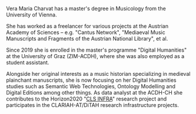 Vera Maria Charvat has a master's degree in Musicology from the University of Vienna.

She has worked as a freelancer for various projects at the Austrian Academy of Sciences – e.g. "Cantus Network", "Mediaeval Music Manuscripts and Fragments of the Austrian National Library", et al.

Since 2019 she is enrolled in the master's programme "Digital Humanities" at the University of Graz (ZIM-ACDH), where she was also employed as a student assistant.

Alongside her original interests as a music historian specializing in medieval plainchant manuscripts, she is now focusing on her Digital Humanities studies such as Semantic Web Technologies, Ontology Modelling and Digital Editions among other things. As data analyst at the ACDH-CH she contributes to the Horizon2020 "[CLS INFRA](https://clsinfra.io/)" research project and participates in the CLARIAH-AT/DiTAH research infrastructure projects.
